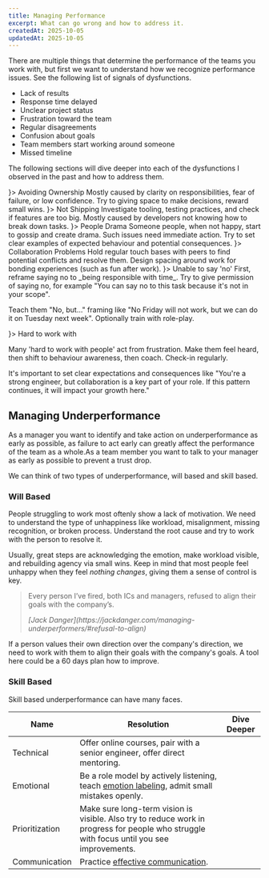 ```yaml
---
title: Managing Performance
excerpt: What can go wrong and how to address it.
createdAt: 2025-10-05
updatedAt: 2025-10-05
---
```


There are multiple things that determine the performance of the teams you work with, but first we want to understand how we recognize performance issues. See the following list of signals of dysfunctions.

- Lack of results
- Response time delayed
- Unclear project status
- Frustration toward the team
- Regular disagreements
- Confusion about goals
- Team members start working around someone
- Missed timeline

The following sections will dive deeper into each of the dysfunctions I observed in the past and how to address them.

<Grid>

<GridItem>

<Card>
<CardTitle suffix={<AiButton prompt="As engineering manager, how to help someone who is avoiding ownership?"/>}>
  Avoiding Ownership
</CardTitle>

<CardContent>
  Mostly caused by clarity on responsibilities, fear of failure, or low
  confidence. Try to giving space to make decisions, reward small wins.
</CardContent>

</Card>

</GridItem>

<GridItem>

<Card>
<CardTitle suffix={<AiButton prompt="As engineering manager, how to help someone who is not shipping?"/>}>
  Not Shipping
</CardTitle>

<CardContent>
  Investigate tooling, testing practices, and check if features are too big.
  Mostly caused by developers not knowing how to break down tasks.
</CardContent>

</Card>

</GridItem>

<GridItem>

<Card>
<CardTitle suffix={<AiButton prompt="As engineering manager, how to help someone who is creating drama?"/>}>
  People Drama
</CardTitle>

<CardContent>
  Someone people, when not happy, start to gossip and create drama. Such issues
  need immediate action. Try to set clear examples of expected behaviour and
  potential consequences.
</CardContent>

</Card>

</GridItem>

<GridItem>

<Card className="h-full">
<CardTitle suffix={<AiButton prompt="As engineering manager, how to help someone who is having collaboration problems?"/>}>
  Collaboration Problems
</CardTitle>

<CardContent>
  Hold regular touch bases with peers to find potential conflicts and resolve
  them. Design spacing around work for bonding experiences (such as fun after
  work).
</CardContent>

</Card>

</GridItem>

<GridItem>

<Card>
<CardTitle suffix={<AiButton prompt="As engineering manager, how to help someone who is unable to say 'no'?"/>}>
  Unable to say 'no'
</CardTitle>

<CardContent>
First, reframe saying no to _being responsible with time_. Try to give permission of saying no, for example "You can say no to this task because it's not in your scope".

Teach them "No, but…" framing like "No Friday will not work, but we can do it on Tuesday next week". Optionally train with role-play.

</CardContent>

</Card>

</GridItem>

<GridItem>

<Card>
<CardTitle suffix={<AiButton prompt="As engineering manager, how to help someone who is hard to work with?"/>}>
  Hard to work with
</CardTitle>
<CardContent>

Many 'hard to work with people' act from frustration. Make them feel heard, then shift to behaviour awareness, then coach. Check-in regularly.

It's important to set clear expectations and consequences like "You're a strong engineer, but collaboration is a key part of your role. If this pattern continues, it will impact your growth here."

</CardContent>

</Card>

</GridItem>

</Grid>

## Managing Underperformance

As a manager you want to identify and take action on underperformance as early as possible, as failure to act early can greatly affect the performance of the team as a whole.As a team member you want to talk to your manager as early as possible to prevent a trust drop.

We can think of <span className="font-medium">two types of underperformance</span>, will based and skill based.

### Will Based

People struggling to work most oftenly <span className="font-medium">show a lack of motivation</span>. We need to understand the type of unhappiness like workload, misalignment, missing recognition, or broken process. Understand the root cause and try to work with the person to resolve it.

Usually, great steps are acknowledging the emotion, make workload visible, and rebuilding agency via small wins. Keep in mind that most people feel unhappy when they feel _nothing changes_, giving them a sense of control is key.

> Every person I’ve fired, both ICs and managers, refused to align their goals with the company’s.
>
> <cite>
>   [Jack
>   Danger](https://jackdanger.com/managing-underperformers/#refusal-to-align)
> </cite>

If a person <span className="font-medium">values their own direction over the company's direction</span>, we need to work with them to align their goals with the company's goals. A tool here could be a 60 days plan how to improve.

### Skill Based

Skill based underperformance can have many faces.

| Name           | Resolution                                                                                                                                | Dive Deeper                                                                                                     |
| -------------- | ----------------------------------------------------------------------------------------------------------------------------------------- | --------------------------------------------------------------------------------------------------------------- |
| Technical      | Offer online courses, pair with a senior engineer, offer direct mentoring.                                                                | <AiButton prompt="As engineering manager, how to help someone who is struggling with technical skills?"/>       |
| Emotional      | Be a role model by actively listening, teach [emotion labeling](/blog/emotions), admit small mistakes openly.                             | <AiButton prompt="As engineering manager, how to help someone who is struggling with emotional intelligence?"/> |
| Prioritization | Make sure long-term vision is visible. Also try to reduce work in progress for people who struggle with focus until you see improvements. | <AiButton prompt="As engineering manager, how to help someone who is struggling with prioritization?"/>         |
| Communication  | Practice [effective communication](/blog/async).                                                                                          | <AiButton prompt="As engineering manager, how to help someone who is struggling with communication?"/>          |
